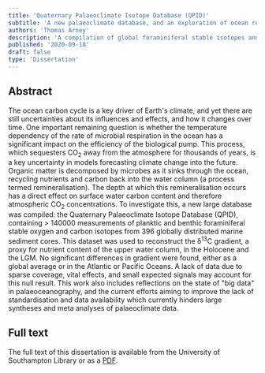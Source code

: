 ```yaml
---
title: 'Quaternary Palaeoclimate Isotope Database (QPID)'
subtitle: 'A new palaeoclimate database, and an exploration of ocean remineralisation depth (Masters dissertation)'
authors: 'Thomas Arney'
description: 'A compilation of global foraminiferal stable isotopes and discussion of big data in palaeoceanography. Spatial changes in the carbon isotope gradient appear insignificant.'
published: '2020-09-18'
draft: false
type: 'Dissertation'
---
```


## Abstract

The ocean carbon cycle is a key driver of Earth's climate, and yet there are still uncertainties about its influences and effects, and how it changes over time. One important remaining question is whether the temperature dependency of the rate of microbial respiration in the ocean has a significant impact on the efficiency of the biological pump. This process, which sequesters CO<sub>2</sub> away from the atmosphere for thousands of years, is a key uncertainty in models forecasting climate change into the future. Organic matter is decomposed by microbes as it sinks through the ocean, recycling nutrients and carbon back into the water column (a process termed remineralisation). The depth at which this remineralisation occurs has a direct effect on surface water carbon content and therefore atmospheric CO<sub>2</sub> concentrations. To investigate this, a new large database was compiled: the Quaternary Palaeoclimate Isotope Database (QPID), containing > 140000 measurements of planktic and benthic foraminiferal stable oxygen and carbon isotopes from 396 globally distributed marine sediment cores. This dataset was used to reconstruct the δ<sup>13</sup>C gradient, a proxy for nutrient content of the upper water column, in the Holocene and the LGM. No significant differences in gradient were found, either as a global average or in the Atlantic or Pacific Oceans. A lack of data due to sparse coverage, vital effects, and small expected signals may account for this null result. This work also includes reflections on the state of "big data" in palaeoceanography, and the current efforts aiming to improve the lack of standardisation and data availability which currently hinders large syntheses and meta analyses of palaeoclimate data.

## Full text

The full text of this dissertation is available from the University of Southampton Library or as a [PDF](/assets/publications/Arney%202020%20-%20QPID%20database%20and%20ocean%20remineralisation%20depth.pdf).